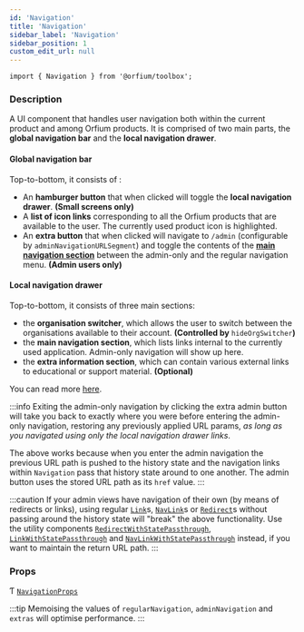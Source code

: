 ```yaml
---
id: 'Navigation'
title: 'Navigation'
sidebar_label: 'Navigation'
sidebar_position: 1
custom_edit_url: null
---
```



`import { Navigation } from '@orfium/toolbox';`

### Description

A UI component that handles user navigation both within the current product and among Orfium products. It is comprised of
two main parts, the **global navigation bar** and the **local navigation drawer**.

#### Global navigation bar

Top-to-bottom, it consists of :

* An **hamburger button** that when clicked will toggle the **local navigation drawer**.  **(Small screens only)**
* A **list of icon links** corresponding to all the Orfium products that are available to the user. The currently used product
icon is highlighted.
* An **extra button** that when clicked will navigate to `/admin` (configurable by `adminNavigationURLSegment`) and toggle
the contents of the [**main navigation section**](#local-navigation-drawer) between the admin-only and the regular navigation menu. **(Admin users only)**


#### Local navigation drawer

Top-to-bottom, it consists of three main sections:

* the **organisation switcher**, which allows the user to switch between the organisations available to their account. **(Controlled by** `hideOrgSwitcher`**)**
* the **main navigation section**, which lists links internal to the currently used application. Admin-only navigation will
show up here.
* the **extra information section**, which can contain various external links to educational or support material. **(Optional)**

You can read more [here](/docs/modules/UI/Navigation%20Component).

:::info
Exiting the admin-only navigation by clicking the extra admin button will take you back to exactly where you were before
entering the admin-only navigation, restoring any previously applied URL params, _as long as you navigated using only
the local navigation drawer links_.

The above works because when you enter the admin navigation the previous URL path is pushed to the history state and the
navigation links within `Navigation` pass that history state around to one another. The admin button uses the stored
URL path as its `href` value.
:::

:::caution
If your admin views have navigation of their own (by means of redirects or links), using regular
[`Link`](https://v5.reactrouter.com/web/api/Link)s, [`NavLink`](https://v5.reactrouter.com/web/api/NavLink)s or
[`Redirect`](https://v5.reactrouter.com/web/api/Redirect)s without passing around the history state will "break" the
above functionality. Use the utility components [`RedirectWithStatePassthrough`](./RedirectWithStatePassthrough),
[`LinkWithStatePassthrough`](./LinkWithStatePassthrough) and [`NavLinkWithStatePassthrough`](./NavLinkWithStatePassthrough) instead, if you want to maintain the return
URL path.
:::

### Props

Ƭ [`NavigationProps`](../types/NavigationProps)

<Type />

:::tip
Memoising the values of `regularNavigation`, `adminNavigation` and `extras` will optimise performance.
:::
